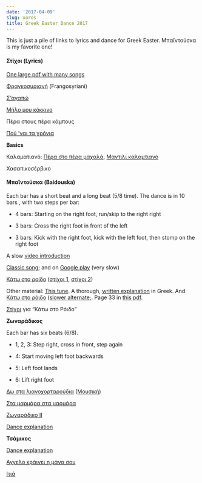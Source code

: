 ```yaml
---
date: '2017-04-09'
slug: xoros
title: Greek Easter Dance 2017
---
```


This is just a pile of links to lyrics and dance for Greek Easter. Μπαϊντούσκα is my favorite one!



#### Στίχοι (Lyrics)



[One large pdf with many songs](http://scottolesen.com/wp-content/uploads/2017/04/greek-songs.pdf)

[Φραγκοσυριανή](http://www.stixoi.info/stixoi.php?info=Lyrics&act=details&song_id=10028) (Frangosyriani)

[Σ'αγαπώ](http://www.stixoi.info/stixoi.php?info=Lyrics&act=details&song_id=1303)

[Μήλο μου κόκκινο](http://www.stixoi.info/stixoi.php?info=Lyrics&act=details&song_id=1015)

Πέρα στους πέρα κάμπους

[Πού 'ναι τα χρόνια](http://www.stixoi.info/stixoi.php?info=Lyrics&act=details&song_id=476)

**Basics**

Καλαματιανό: [Πέρα στο πέρα μαχαλά](https://www.youtube.com/watch?v=vr-ycpoHbzc), [Μαντιλι καλαμτιανό](https://www.youtube.com/watch?v=QB3nAy-_Cf4&list=RDQB3nAy-_Cf4)

Χασαπικοσέρβικο



#### Μπαϊντούσκα (Baidouska)



Each bar has a short beat and a long beat (5/8 time). The dance is in 10 bars , with two steps per bar:





  * 4 bars: Starting on the right foot, run/skip to the right right


  * 3 bars: Cross the right foot in front of the left


  * 3 bars: Kick with the right foot, kick with the left foot, then stomp on the right foot



A slow [video introduction](https://www.youtube.com/watch?v=qQTrAD9E04Y)

[Classic song](https://www.youtube.com/watch?v=kkjiWI68W2Q); and on [Google play](https://play.google.com/music/m/Tdeb556cgiuvaqajqh56b36y5nq?t=Baidouska_Thrace_-_Greek_Folk_Orchestra) (very slow)

[Κάτω στο ροίδο](https://youtu.be/UplGG7NgUak?t=23) ([στίχοι 1](http://www.stixoi.info/stixoi.php?info=Lyrics&act=details&song_id=51114), [στίχοι 2](http://www.stixoi.info/stixoi.php?info=Lyrics&act=details&song_id=32997))

Other material: [This tune](https://www.youtube.com/watch?v=ymWnF0bnLFk). A thorough, [written explanation](http://paroutsas.jmc.gr/dances/thraki/baitousk.htm) in Greek. And [Κάτω στο ρόιδο](https://www.youtube.com/watch?v=UruL8vnCSQ0) ([slower alternate](https://www.youtube.com/watch?v=ECqXX3RoAsM);. Page 33 in [this pdf](https://dspace.lib.uom.gr/bitstream/2159/13624/2/MpaklatzisPE2009.pdf).

[Στίχοι](http://www.stixoi.info/stixoi.php?info=Lyrics&act=details&song_id=32997) για "Κάτω στο Ρόιδο"

**Ζωναράδικος**

Each bar has six beats (6/8).





  * 1, 2, 3: Step right, cross in front, step again


  * 4: Start moving left foot backwards


  * 5: Left foot lands


  * 6: Lift right foot



[Δω στα λιανοχορταρούδια](https://www.youtube.com/watch?v=yia_OqRAlRs) ([Μουσική](http://zaliosparadosi.blogspot.com/2011/11/blog-post_2404.html))

[Στα μαρμάρα στα μαρμάρα](https://youtu.be/j70zfRNpET8?t=27)

[Ζωναράδικο ΙΙ](https://www.youtube.com/watch?v=rO6TaENNdPY&index=2&list=RDD7FzuqMncPk)

[Dance explanation](https://youtu.be/xt3sO4cPE6Q?t=99)

**Τσάμικος**

[Dance explanation](https://youtu.be/yk6JKA0RDAg?t=136)

[Αγγελο κράινει η μάνα σου](https://www.youtube.com/watch?v=bdgmL9v4tmw)

[Ιτιά](https://www.youtube.com/watch?v=hoElUd0wlQ8)